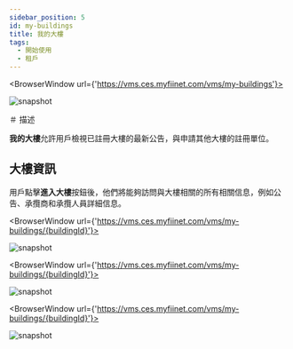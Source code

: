 ---
sidebar_position: 5
id: my-buildings
title: 我的大樓
tags:
  - 開始使用
  - 租戶
---


<BrowserWindow url={'https://vms.ces.myfiinet.com/vms/my-buildings'}>

![snapshot](../assets/vms/vms-my-buildings-zh-hant.png)

</BrowserWindow>

＃ 描述

**我的大樓**允許用戶檢視已註冊大樓的最新公告，與申請其他大樓的註冊單位。

## 大樓資訊

用戶點擊**進入大樓**按鈕後，他們將能夠訪問與大樓相關的所有相關信息，例如公告、承攬商和承攬人員詳細信息。

<BrowserWindow url={'https://vms.ces.myfiinet.com/vms/my-buildings/{buildingId}'}>

![snapshot](../assets/vms/vms-building-zh-hant.png)

</BrowserWindow>

<BrowserWindow url={'https://vms.ces.myfiinet.com/vms/my-buildings/{buildingId}'}>

![snapshot](../assets/vms/vms-building-contractor-zh-hant.png)

</BrowserWindow>

<BrowserWindow url={'https://vms.ces.myfiinet.com/vms/my-buildings/{buildingId}'}>

![snapshot](../assets/vms/vms-building-contractor-personnel-zh-hant.png)

</BrowserWindow>
